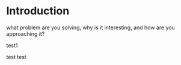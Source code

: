 # Introduction
what problem are you solving, why is it interesting, and how are you approaching it? 

test1

test test